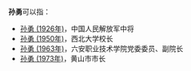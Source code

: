 '''孙勇'''可以指：
* [[孙勇_(1926年)|孙勇 (1926年)]]，中国人民解放军中将
* [[孙勇_(1950年)|孙勇 (1950年)]]，西北大学校长
* [[孙勇_(1963年)|孙勇 (1963年)]]，六安职业技术学院党委委员、副院长
* [[孙勇_(1973年)|孙勇 (1973年)]]，黄山市市长

{{disambig}}